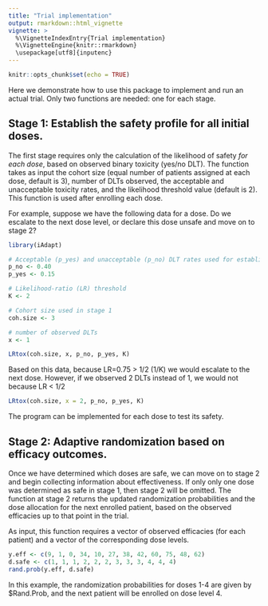 ---
title: "Trial implementation"
output: rmarkdown::html_vignette
vignette: >
  %\VignetteIndexEntry{Trial implementation}
  %\VignetteEngine{knitr::rmarkdown}
  \usepackage[utf8]{inputenc}
---

```{r setup, include=FALSE}
knitr::opts_chunk$set(echo = TRUE)
```

Here we demonstrate how to use this package to implement and run an actual trial. Only two functions are needed: one for each stage.

## Stage 1: Establish the safety profile for all initial doses.

The first stage requires only the calculation of the likelihood of safety *for each dose*, based on observed binary toxicity (yes/no DLT). The function takes as input the cohort size (equal number of patients assigned at each dose, default is 3), number of DLTs observed, the acceptable and unacceptable toxicity rates, and the likelihood threshold value (default is 2). This function is used after enrolling each dose.

For example, suppose we have the following data for a dose. Do we escalate to the next dose level, or declare this dose unsafe and move on to stage 2?

```{r}
library(iAdapt)

# Acceptable (p_yes) and unacceptable (p_no) DLT rates used for establishing safety
p_no <- 0.40                                     
p_yes <- 0.15    

# Likelihood-ratio (LR) threshold
K <- 2                                          

# Cohort size used in stage 1
coh.size <- 3 

# number of observed DLTs
x <- 1

```

```{r}
LRtox(coh.size, x, p_no, p_yes, K)
```

Based on this data, because LR=0.75 > 1/2 (1/K) we would escalate to the next dose. However, if we observed 2 DLTs instead of 1, we would not because LR < 1/2

```{r}
LRtox(coh.size, x = 2, p_no, p_yes, K)
```
The program can be implemented for each dose to test its safety.

## Stage 2: Adaptive randomization based on efficacy outcomes.

Once we have determined which doses are safe, we can move on to stage 2 and begin collecting information about effectiveness. 
If only only one dose was determined as safe in stage 1, then stage 2 will be omitted.
The function at stage 2 returns the updated randomization probabilities and the dose allocation for the next enrolled patient, based on the observed efficacies up to that point in the trial.

As input, this function requires a vector of observed efficacies (for each patient) and a vector of the corresponding dose levels. 

```{r}
y.eff <- c(9, 1, 0, 34, 10, 27, 38, 42, 60, 75, 48, 62)
d.safe <- c(1, 1, 1, 2, 2, 2, 3, 3, 3, 4, 4, 4)
rand.prob(y.eff, d.safe)
```

In this example, the randomization probabilities for doses 1-4 are given by \$Rand.Prob, and the next patient will be enrolled on dose level 4. 
